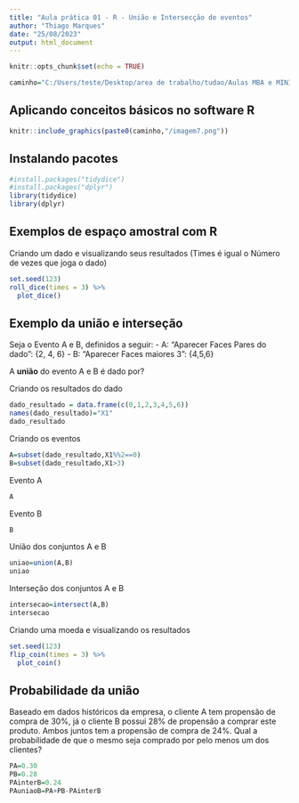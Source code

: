 ```yaml
---
title: "Aula prática 01 - R - União e Intersecção de eventos"
author: "Thiago Marques"
date: "25/08/2023"
output: html_document
---
```


```r
knitr::opts_chunk$set(echo = TRUE)
```

```r
caminho="C:/Users/teste/Desktop/area de trabalho/tudao/Aulas MBA e MINICURSOS/MBA_PUC_MINAS_Estatistica_Descritiva_Calculo_Probabilidades_Turma 1/images"
```

## Aplicando conceitos básicos no software R

```r
knitr::include_graphics(paste0(caminho,"/imagem7.png"))
```

## Instalando pacotes

```r
#install.packages("tidydice")
#install.packages("dplyr")
library(tidydice)
library(dplyr)
```

## Exemplos de espaço amostral com R

Criando um dado e visualizando seus resultados (Times é igual o Número de vezes que joga o dado)

```r
set.seed(123)
roll_dice(times = 3) %>% 
  plot_dice()
```

## Exemplo da união e interseção

Seja o Evento A e B, definidos a seguir:
  - A: "Aparecer Faces Pares do dado": {2, 4, 6}
  - B:  "Aparecer Faces maiores 3": {4,5,6}

A **união** do evento A e B é dado por?

Criando os resultados do dado

```r
dado_resultado = data.frame(c(0,1,2,3,4,5,6))
names(dado_resultado)="X1"
dado_resultado
```

Criando os eventos

```r
A=subset(dado_resultado,X1%%2==0)
B=subset(dado_resultado,X1>3)
```

Evento A
```r
A
```

Evento B
```r
B
```


União dos conjuntos A e B

```r
uniao=union(A,B)
uniao
```

Interseção dos conjuntos A e B

```r
intersecao=intersect(A,B)
intersecao
```

Criando uma moeda e visualizando os resultados

```r
set.seed(123)
flip_coin(times = 3) %>%  
  plot_coin()
```

## Probabilidade da união

Baseado em dados históricos da empresa, o cliente A tem propensão de compra de 30%, já o cliente B possui 28% de propensão a comprar este produto. Ambos juntos tem a propensão de compra de 24%. Qual a probabilidade de que o mesmo seja comprado por pelo menos um dos clientes?
  
```r
PA=0.30
PB=0.28
PAinterB=0.24
PAuniaoB=PA+PB-PAinterB
```

